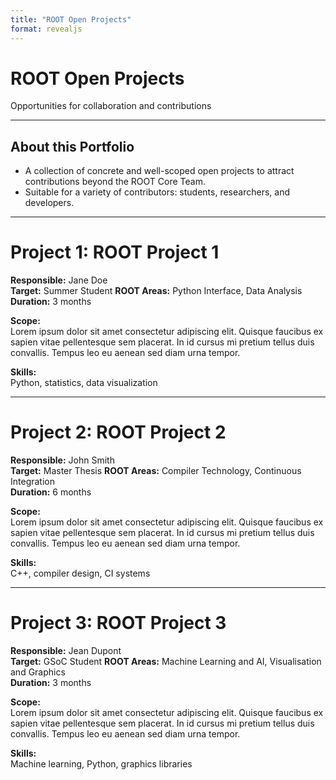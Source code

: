 ```yaml
---
title: "ROOT Open Projects"
format: revealjs
---
```


# ROOT Open Projects
Opportunities for collaboration and contributions

---

## About this Portfolio
- A collection of concrete and well-scoped open projects to attract contributions beyond the ROOT Core Team.  
- Suitable for a variety of contributors: students, researchers, and developers.  

---

# Project 1: ROOT Project 1
**Responsible:** Jane Doe  
**Target:** Summer Student
**ROOT Areas:** Python Interface, Data Analysis  
**Duration:** 3 months  

**Scope:**  
Lorem ipsum dolor sit amet consectetur adipiscing elit. Quisque faucibus ex sapien vitae pellentesque sem placerat. In id cursus mi pretium tellus duis convallis. Tempus leo eu aenean sed diam urna tempor.

**Skills:**  
Python, statistics, data visualization  

---

# Project 2: ROOT Project 2
**Responsible:** John Smith  
**Target:** Master Thesis
**ROOT Areas:** Compiler Technology, Continuous Integration  
**Duration:** 6 months  

**Scope:**  
Lorem ipsum dolor sit amet consectetur adipiscing elit. Quisque faucibus ex sapien vitae pellentesque sem placerat. In id cursus mi pretium tellus duis convallis. Tempus leo eu aenean sed diam urna tempor. 

**Skills:**  
C++, compiler design, CI systems  

---

# Project 3: ROOT Project 3
**Responsible:** Jean Dupont  
**Target:** GSoC Student
**ROOT Areas:** Machine Learning and AI, Visualisation and Graphics  
**Duration:** 3 months  

**Scope:**  
Lorem ipsum dolor sit amet consectetur adipiscing elit. Quisque faucibus ex sapien vitae pellentesque sem placerat. In id cursus mi pretium tellus duis convallis. Tempus leo eu aenean sed diam urna tempor. 

**Skills:**  
Machine learning, Python, graphics libraries  